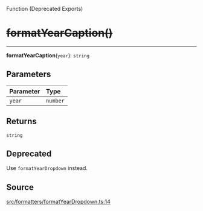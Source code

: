 <SectionTitle>Function (Deprecated Exports)</SectionTitle>

# ~~formatYearCaption()~~

<Description>

</Description>

---

<a id="undefined" name="undefined"></a>

<SignatureMemberIdentifier>**formatYearCaption**(`year`): `string`</SignatureMemberIdentifier>

## Parameters

| Parameter | Type |
| :------ | :------ |
| `year` | `number` |

## Returns

`string`

## Deprecated

Use `formatYearDropdown` instead.

## Source

[src/formatters/formatYearDropdown.ts:14](https://github.com/gpbl/react-day-picker/blob/next/src/formatters/formatYearDropdown.ts#L14)
